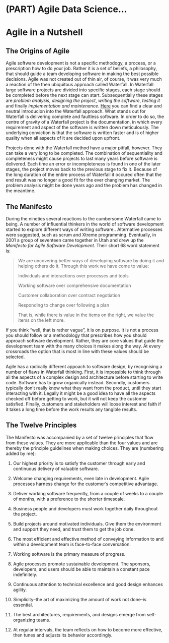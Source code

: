 # (PART) Agile Data Science... {-}

# Agile in a Nutshell

## The Origins of Agile

Agile software development is not a specific methodogy, a process, or a prescription how to do your job.
Rather it is a set of beliefs, a philosophy, that should guide a team developing software in making the best possible decisions. 
Agile was not created out of thin air, of course, it was very much a reaction of the then ubiquitous approach called Waterfall. 
In Waterfall large software projects are divided into specific stages, each stage should be completed before the next stage can start. 
Subsequentially these stages are *problem analysis*, *designing the project*, *writing the software*, *testing it* and finally *implementation and maintenance*. 
[Here](https://www.youtube.com/watch?v=LxEmGNgqYJA) you can find a clear and neutral introducion into the Waterfall approach. 
What stands out for Waterfall is delivering complete and faultless software. 
In order to do so, the centre of gravity of a Waterfall project is the documentation, in which every requirement and aspect of the software is written down meticulously. 
The underlying conviction is that the software is written faster and is of higher quality when all aspects of it are decided upon upfront.

Projects done with the Waterfall method have a major pitfall, however. 
They can take a very long to be completed. 
The combination of sequentiality and completeness might cause projects to last many years before software is delivered. 
Each time an error or incompleteness is found in one of the later stages, the project moves back to the previous stage to fix it.
Because of the long duration of the entire process of Waterfall it occured often that the end result was no longer a good fit for the ever changing market. 
The problem analysis might be done years ago and the problem has changed in the meantime. 

## The Manifesto

During the nineties several reactions to the cumbersome Waterfall came to being. 
A number of influential thinkers in the world of software development started to explore different ways of writing software..
Alternative processes were suggested, such as scrum and Xtreme programming. 
Eventually, in 2001 a group of seventeen came together in Utah and drew up the *Manifesto for Agile Software Development*. 
Their short 68 word statement is:

> We are uncovering better ways of developing software by doing it and helping others do it. Through this work we have come to value:
>
> Individuals and interactions over processes and tools
>
> Working software over comprehensive documentation
>
> Customer collaboration over contract negotiation
>
> Responding to change over following a plan
>
> That is, while there is value in the items on the right, we value the items on the left more.

If you think "well, that is rather vague", it is on purpose. 
It is not a process you should follow or a methodology that prescribes how you should approach software development. 
Rather, they are core values that guide the development team with the many choices it makes along the way. 
At every crossroads the option that is most in line with these values should be selected. 

Agile has a radically different appoach to software design, by recognising a number of flaws in Waterfall thinking. 
First, it is impossible to think through all the aspects of a complex design and architecture before starting to write code. 
Software has to grow organically instead.
Secondly, customers typically don't really know what they want from the product, until they start interacting with it. 
Legally it might be a good idea to have all the aspects checked off before getting to work, but it will not keep the customer satisfied. 
Finally, customers and stakeholders will loose interest and faith if it takes a long time before the work results any tangible results.

## The Twelve Principles

The Manifesto was accompanied by a set of twelve principles that flow from these values. 
They are more applicable than the four values and are thereby the principle guidelines when making choices. 
They are (numbering added by me):

1) Our highest priority is to satisfy the customer through early and continuous delivery of valuable software.

2) Welcome changing requirements, even late in development. Agile processes harness change for the customer's competitive advantage.

3) Deliver working software frequently, from a couple of weeks to a couple of months, with a preference to the shorter timescale.

4) Business people and developers must work together daily throughout the project.

5) Build projects around motivated individuals. Give them the environment and support they need, and trust them to get the job done.

6) The most efficient and effective method of conveying information to and within a development team is face-to-face conversation.

7) Working software is the primary measure of progress.

8) Agile processes promote sustainable development. The sponsors, developers, and users should be able to maintain a constant pace indefinitely.

9) Continuous attention to technical excellence and good design enhances agility.

10) Simplicity--the art of maximizing the amount of work not done--is essential.

11) The best architectures, requirements, and designs emerge from self-organizing teams.

12) At regular intervals, the team reflects on how to become more effective, then tunes and adjusts its behavior accordingly.


